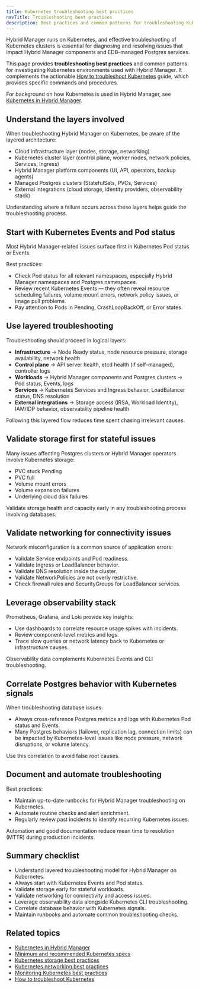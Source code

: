 ```yaml
---
title: Kubernetes troubleshooting best practices
navTitle: Troubleshooting best practices
description: Best practices and common patterns for troubleshooting Kubernetes clusters that support Hybrid Manager and EDB-managed Postgres services.
---
```


Hybrid Manager runs on Kubernetes, and effective troubleshooting of Kubernetes clusters is essential for diagnosing and resolving issues that impact Hybrid Manager components and EDB-managed Postgres services.

This page provides **troubleshooting best practices** and common patterns for investigating Kubernetes environments used with Hybrid Manager.
It complements the actionable [How to troubleshoot Kubernetes](/portal/kubernetes/learn/how-to/troubleshooting-on-kubernetes) guide, which provides specific commands and procedures.

For background on how Kubernetes is used in Hybrid Manager, see [Kubernetes in Hybrid Manager](/portal/kubernetes/learn/explained/k8s-in-hybrid-manager).

## Understand the layers involved

When troubleshooting Hybrid Manager on Kubernetes, be aware of the layered architecture:

- Cloud infrastructure layer (nodes, storage, networking)
- Kubernetes cluster layer (control plane, worker nodes, network policies, Services, Ingress)
- Hybrid Manager platform components (UI, API, operators, backup agents)
- Managed Postgres clusters (StatefulSets, PVCs, Services)
- External integrations (cloud storage, identity providers, observability stack)

Understanding where a failure occurs across these layers helps guide the troubleshooting process.

## Start with Kubernetes Events and Pod status

Most Hybrid Manager-related issues surface first in Kubernetes Pod status or Events.

Best practices:

- Check Pod status for all relevant namespaces, especially Hybrid Manager namespaces and Postgres namespaces.
- Review recent Kubernetes Events — they often reveal resource scheduling failures, volume mount errors, network policy issues, or image pull problems.
- Pay attention to Pods in Pending, CrashLoopBackOff, or Error states.

## Use layered troubleshooting

Troubleshooting should proceed in logical layers:

- **Infrastructure** → Node Ready status, node resource pressure, storage availability, network health
- **Control plane** → API server health, etcd health (if self-managed), controller logs
- **Workloads** → Hybrid Manager components and Postgres clusters → Pod status, Events, logs
- **Services** → Kubernetes Services and Ingress behavior, LoadBalancer status, DNS resolution
- **External integrations** → Storage access (IRSA, Workload Identity), IAM/IDP behavior, observability pipeline health

Following this layered flow reduces time spent chasing irrelevant causes.

## Validate storage first for stateful issues

Many issues affecting Postgres clusters or Hybrid Manager operators involve Kubernetes storage:

- PVC stuck Pending
- PVC full
- Volume mount errors
- Volume expansion failures
- Underlying cloud disk failures

Validate storage health and capacity early in any troubleshooting process involving databases.

## Validate networking for connectivity issues

Network misconfiguration is a common source of application errors:

- Validate Service endpoints and Pod readiness.
- Validate Ingress or LoadBalancer behavior.
- Validate DNS resolution inside the cluster.
- Validate NetworkPolicies are not overly restrictive.
- Check firewall rules and SecurityGroups for LoadBalancer services.

## Leverage observability stack

Prometheus, Grafana, and Loki provide key insights:

- Use dashboards to correlate resource usage spikes with incidents.
- Review component-level metrics and logs.
- Trace slow queries or network latency back to Kubernetes or infrastructure causes.

Observability data complements Kubernetes Events and CLI troubleshooting.

## Correlate Postgres behavior with Kubernetes signals

When troubleshooting database issues:

- Always cross-reference Postgres metrics and logs with Kubernetes Pod status and Events.
- Many Postgres behaviors (failover, replication lag, connection limits) can be impacted by Kubernetes-level issues like node pressure, network disruptions, or volume latency.

Use this correlation to avoid false root causes.

## Document and automate troubleshooting

Best practices:

- Maintain up-to-date runbooks for Hybrid Manager troubleshooting on Kubernetes.
- Automate routine checks and alert enrichment.
- Regularly review past incidents to identify recurring Kubernetes issues.

Automation and good documentation reduce mean time to resolution (MTTR) during production incidents.

## Summary checklist

- Understand layered troubleshooting model for Hybrid Manager on Kubernetes.
- Always start with Kubernetes Events and Pod status.
- Validate storage early for stateful workloads.
- Validate networking for connectivity and access issues.
- Leverage observability data alongside Kubernetes CLI troubleshooting.
- Correlate database behavior with Kubernetes signals.
- Maintain runbooks and automate common troubleshooting checks.

## Related topics

- [Kubernetes in Hybrid Manager](/portal/kubernetes/learn/explained/k8s-in-hybrid-manager)
- [Minimum and recommended Kubernetes specs](./minimum-recommended-k8s-specs)
- [Kubernetes storage best practices](./k8s-storage-best-practices)
- [Kubernetes networking best practices](./manage-kubernetes-networking)
- [Monitoring Kubernetes best practices](./monitoring-kubernetes-best-practices)
- [How to troubleshoot Kubernetes](/portal/kubernetes/learn/how-to/troubleshooting-on-kubernetes)
